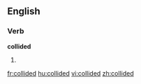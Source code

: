 ==English==
===Verb===
'''collided'''
# {{past of|[[collide]]}}

[[fr:collided]]
[[hu:collided]]
[[vi:collided]]
[[zh:collided]]